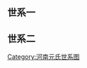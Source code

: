 == 世系一 ==
<center>
{{chart/start|style=font: 80% sans-serif;width:intrinsic;width:-moz-max-content;width:-webkit-max-content;width:max-content;}}
{{chart | | | | | | | | | | | | | | | | | | | | | | | | | | | | | | | | | | | | | | | | | Sy |Sy=魏昭成帝<br>[[拓跋什翼犍|拓跋什翼犍]]}}
{{chart | |,|-|-|-|v|-|-|-|-|-|-|-|-|-|-|-|v|-|-|-|-|-|-|-|v|-|-|-|-|-|-|-|-|-|-|-|-|-|-|-|+|-|-|-|-|-|-|-|-|-|-|-|-|-|-|-|-|-|-|-|-|-|-|-|-|-|-|-|.}}
{{chart | Sj | | Sh | | | | | | | | | | Ha | | | | | | Yp | | | | | | | | | | | | | | | | | | | | | | | | | | | | | | | | | | | | | | | | | | Si |Sj=[[拓跋寔君|拓跋寔君]]|Sh=魏献明帝<br>[[拓跋寔|拓跋寔]]|Ha=秦明王<br>[[拓跋翰_(秦王)|拓跋翰]]|Yp=[[拓跋阏婆|拓跋阏婆]]|Si=[[拓跋寿鸠|拓跋寿鸠]]}}
{{chart | |!| | | | | | | |,|-|-|-|-|-|-|-|^|-|-|-|-|-|-|-|v|-|-|-|-|-|-|-|.| | | | | | | | | | | | | | | | | | | | | | | | | | | | | | | | | | | |!}}
{{chart | Mo | | | | | | Yi | | | | | | | | | | | | | | Li | | | | | | Gu | | | | | | | | | | | | | | | | | | | | | | | | | | | | | | | | | | Zu |Mo=□|Yi=卫王<br>[[拓跋仪|拓跋仪]]|Li=阴平熹王<br>[[拓跋烈|拓跋烈]]|Gu=秦愍王<br>[[拓跋觚|拓跋觚]]|Zu=常山王<br>[[拓跋遵|拓跋遵]]}}
{{chart | |!| | | |,|-|-|-|+|-|-|-|v|-|-|-|.|~|~|ad |ad=5世孙| | |)|-|-|-|.| | | |!||~|~|ado |ado=6世孙|~|adi |adi=11世孙| | | | | | | | | | | | | | | | | | | | | | | | | | |!}}
{{chart | Wq | | Zu | | La | | Ga | | Li | | |:| | | Qi | | Dz | | Ku | | |:| | | |:| | | | | | | | | | | | | | | | | | | | | | | | | | | Su |Wq=林虑侯<br>[[拓跋勿期|拓跋勿期]]|Zu=中山简王<br>[[拓跋纂|拓跋纂]]|La=南阳王<br>[[拓跋良_(南阳王)|拓跋良]]|Ga=新蔡昭公<br>[[拓跋干_(新蔡公)|-{拓跋幹}-]]|Li=吐京镇大都将<br>[[拓跋陵|拓跋陵]]|Qi=阴平王<br>[[拓跋裘|拓跋裘]]|Dz=下大夫<br>[[拓跋道子|拓跋道子]]|Ku=豫章王<br>[[拓跋夔|拓跋夔]]|Su=常山康王<br>[[拓跋素|拓跋素]]}}
{{chart | |!| | | | | | | | | | | |!| | | |!| | | |:| | | | | | | |!| | | | | | | |:| | | |:| | | |,|-|-|-|v|-|-|-|-|-|-|-|-|-|-|-|-|-|-|-|-|-|-|-|+|-|-|-|-|-|-|-|-|-|-|-|-|-|-|-|-|-|-|-|-|-|-|-|-|-|-|-|-|-|-|-|-|-|-|-|-|-|-|-|-|-|-|-|-|-|-|-|-|-|-|-|v|-|-|-|v|-|-|-|-|-|-|-|-|-|-|-|-|-|-|-|-|-|-|-|-|-|-|-|v|-|-|-|.}}
{{chart | Lz | | | | | | | | | | Zh | | Pi | | Gz | | | | | | Lu | | | | | | Da | | Hx | | Kx | | Pj | | | | | | | | | | | | | | | | | | Zo | | | | | | | | | | | | | | | | | | | | | | | | | | | | | | | | | | | | | | | | | | | | | | | | | | De | | Za | | | | | | | | | | | | | | | | | | | | | | Dy | | Sh |Lz=真定侯<br>[[拓跋六状|拓跋六状]]|Zh=沛郡简公<br>[[元祯|元祯]]|Pi=带小剑戍主<br>[[元平|元平]]|Gz=驾部员外郎<br>[[元公瞻|元公瞻]]|Lu=羽林幢将<br>[[元洛|元洛]]|Da=太常少卿<br>[[元达|元达]]|Hx=兼御史<br>[[元撝谦|元撝谦]]|Kx=暨阳子<br>[[拓跋可悉陵|拓跋可悉陵]]|Pj=常山简王<br>[[拓跋陪斤|拓跋陪斤]]|Zo=城阳宣王<br>[[元忠|元忠]]|De=河间简公<br>[[元德|元德]]|Za=晋阳县伯<br>[[元赞|元赞]]|Dy=内三郎<br>[[拓跋贷毅|拓跋贷毅]]|Sh=相州刺史<br>[[元淑|元淑]]}}
{{chart | | | | | | | | | | | | | |!| | | | | | | | | | | | | | | |!| | | | | | | |!| | | | | | | |!| | | |)|-|-|-|.| | | | | | | | | | | | | | | |)|-|-|-|-|-|-|-|-|-|-|-|-|-|-|-|-|-|-|-|-|-|-|-|-|-|-|-|-|-|-|-|v|-|-|-|-|-|-|-|-|-|-|-|-|-|-|-|.| | | |)|-|-|-|-|-|-|-|-|-|-|-|-|-|-|-|v|-|-|-|.| | | | | | | |!| | | |)|-|-|-|-|-|-|-|-|-|-|-|-|-|-|-|-|-|-|-|-|.}}
{{chart | | | | | | | | | | | | | Ru | | | | | | | | | | | | | |Qi | | | | | | De | | | | | | Mo | | Zh | | Sh | | | | | | | | | | | | | | Se | | | | | | | | | | | | | | | | | | | | | | | | | | | | | | Sx | | | | | | | | | | | | | | Ys | | Li | | | | | | | | | | | | | | Hu | | Da | | | | | | Tb | | Jh | | | | | | | | | | | | | | | | | | | Zn |Ru=太常卿<br>[[元瑞|元瑞]]|Qi=中散大夫<br>[[元乞|元乞]]|Mo=□|De=简州司马<br>[[元德|元德]]|Zh=乐城景王<br>[[元昭|元昭]]|Sh=凉州刺史<br>[[元绍|元绍]]|Se=城阳公<br>[[元盛|元盛]]|Sx=庄公<br>[[元寿兴|元寿兴]]|Ys=[[元益生|元益生]]|Li=光州刺史<br>[[元悝|元悝]]|Hu=文宪公<br>[[元晖|元晖]]|Da=[[元诞|元诞]]|Tb=铜鞮令<br>[[拓跋太拔侯|拓跋太拔侯]]|Jh=冯翊简穆王<br>[[元季海|元季海]]|Zn=[[元振|元振]]}}
{{chart | | | | | | | | | | | | | | | | | | | | | | | | | | | | | |!| | | | | | | |!| | | | | | | |!| | | |)|-|-|-|.| | | | | | | | | | | | | | | |)|-|-|-|-|-|-|-|-|-|-|-|.| | | | | | | | | | | | | | | | | | | |)|-|-|-|-|-|-|-|-|-|-|-|.| | | |!| | | |)|-|-|-|.| | | |,|-|-|-|v|-|-|-|+|-|-|-|v|-|-|-|.| | | |!| | | |)|-|-|-|v|-|-|-|v|-|-|-|v|-|-|-|.| | | | |:}}
{{chart | | | | | | | | | | | | | | | | | | | | | | | | | | | | | Ya | | | | | | Xy | | | | | | Xi | | Xu | | Ga | | | | | | | | | | | | | | Ma | | | | | | | | | | Sh | | | | | | | | | | | | | | | | | | Zu | | | | | | | | | | Mo | | Pi | | Mu | | Yi | | Fy | | Xn | | Bi | | Mo | | Yii | | Bl | | He | | Ji | | Yw | | Ys | | Lm | | | |:| |ad |ad=6世孙|Ya=瀛州刺史<br>[[元晏|元晏]]|Xy=城父县令<br>[[元玄祐|元玄祐]]|Xi=孝公<br>[[元晞|元晞]]|Xu=陈郡平王<br>[[元玄|元玄]]|Ga=渔阳章公<br>[[元刚|元刚]]|Ma=北平贞慧王<br>[[元懋|元懋]]|Sh=濮阳王<br>[[元顺|元顺]]|Zu=乐平慎王<br>[[元最|元最]]|Pi=魏郡景王<br>[[元毗|元毗]]|Mu=太尉府参军<br>[[元侔|元侔]]|Yi=濮阳靖懿伯<br>[[元嶷|元嶷]]|Fy=[[冯邕|冯邕]]妻|Xn=晋州刺史<br>[[元信|元信]]|Bi=广川县子<br>[[元弼_(广川县子)|元弼]]|Mo=□|Yii=冀州刺史<br>[[元逸|元逸]]|Bl=督护代尹<br>[[元保洛|元保洛]]|He=平凉宣公<br>[[元亨|元亨]]|Ji=乌水县公<br>[[元俭|元俭]]|Yw=[[于仲文|于仲文]]妻|Ys=比丘尼<br>[[元氏|元氏]]|Lm=[[李穆|李穆]]妻}}
{{chart | | | | | | | | | | | | | | | | | | | | | | | | | | | | | | | | | | | | | |!| | | | | | | |!| | | |!| | | |)|-|-|-|v|-|-|-|-|-|-|-|.| | | |)|-|-|-|v|-|-|-|.| | | |)|-|-|-|.| | | | | | | | | | | | | | | |)|-|-|-|v|-|-|-|.| | | |!| | | |!| | | | | | | | | | | | | | | | | | | |!| | | |!| | | |)|-|-|-|.| | | |!| | | | | | | | | | | | | | | | | | | | |:}}
{{chart | | | | | | | | | | | | | | | | | | | | | | | | | | | | | | | | | | | | | Ww | | | | | | Wy | | Mo | | Lu | | Ji | | | | | | Li | | Sh | | Ro | | Mo | | Xi | | We | | | | | | | | | | | | | | Zh | | Da | | Mo | | Mo | | Ch | | | | | | | | | | | | | | | | | | Sl | | Sj | | Ju | | Yi | | Yu | | | | | | | | | | | | | | | | | | | Gx |Ww=新郑郡君<br>[[元婉|元婉]]|Wy=宁都郡公<br>[[元文遥|元文遥]]|Mo=□|Lu=河州长史<br>[[元纶|元纶]]|Ji=渔阳郡公<br>[[元经|元经]]|Li=谷阳县公<br>[[元麟|元麟]]|Sh=北平公<br>[[元陟|元陟]]|Ro=武城县令<br>[[元荣|元荣]]|We=淮南县公<br>[[元伟|元伟]]|Xi=武陵平公<br>[[元雄|元雄]]|Zh=建宁县伯<br>元□智|Da=乐平王<br>[[元亶|元亶]]|Ch=魏郡王<br>[[元绰|元绰]]|Sl=[[元士亮|元士亮]]|Sj=将作大匠<br>[[元士将|元士将]]|Ju=太常少卿<br>[[元悛|元悛]]||Yi=广州刺史<br>[[元愔|元愔]]|Yu=[[元运|元运]]|Gx=御史里使<br>[[元光谦|元光谦]]}}
{{chart | | | | | | | | | | | | | | | | | | | | | | | | | | | | | | | | | | | | | | | | | |,|-|-|-|(| | | |!| | | |!| | | |!| | | | | | | |!| | | | | | | | | | | |!| | | |)|-|-|-|.| | | | | | | | | | | | | | | | | | | |!| | | |!| | | |!| | | | | | | | | | | | | | | | | | | | | | | | | | | | | | | | | | | | | | | |!}}
{{chart | | | | | | | | | | | | | | | | | | | | | | | | | | | | | | | | | | | | | | | | | Xg | | Xr | | Mo | | Hz | | Hs | | | | | | Db | | | | | | | | | | Hu | |Zh | | We | | | | | | | | | | | | | | | | | | Wh | | Wz | | Qu | | | | | | | | | | | | | | | | | | | | | | | | | | | | | | | | | | | | | | Gu |Xg=尚书郎<br>[[元行恭|元行恭]]|Xr=亳州司马<br>[[元行如|元行如]]|Mo=□|Hz=[[元弘则|元弘则]]|Hs=渔阳郡公<br>[[元弘嗣|元弘嗣]]|Db=经城县令<br>[[元大保|元大保]]|Hu=工部侍郎<br>[[元焕|元焕]]|Zh=武陵武公<br>[[元胄|元胄]]|We=侍卫<br>[[元威|元威]]|Wh=资州刺史<br>[[元文豪|元文豪]]|Wz=魏州刺史<br>[[佚名|佚名]]|Qu=[[元诠|元诠]]|Gu=[[元轨|元轨]]}}
{{chart | | | | | | | | | | | | | | | | | | | | | | | | | | | | | | | | | | | | | | | | | |,|-|-|-|(| | | |!| | | | | | | |!| | | | | | | |!| | | | | | | | | | | |!| | | |!| | | | | | | | | | | |,|-|-|-|v|-|-|-|v|-|-|-|(| | | |!| | | |)|-|-|-|.}}
{{chart | | | | | | | | | | | | | | | | | | | | | | | | | | | | | | | | | | | | | | | | | Wz | | Wh | | Mo | | | | | | Rg | | | | | | Zz | | | | | | | | | | Gc | | Rh | | | | | | | | | | Sq | | Sz | | Sy | | Lh | | Mo | | Lc | | Yo |Wz=兵部侍郎<br>[[元务整|元务整]]|Wh=工部侍郎<br>[[元务真|元务真]]|Mo=□|Rg=右武卫将军<br>[[元仁观|元仁观]]|Zz=南定县令<br>[[元正则|元正则]]|Gc=[[元公（王臣）|元公（王臣）]]|Rh=武陵公<br>[[元仁惠|元仁惠]]|Sq=郑州刺史<br>[[元思齐|元思齐]]|Sz=夏县令<br>[[元思哲|元思哲]]|Sy=右领军<br>[[元思元|元思元]]（子南州刺史[[元直|元直]]）|Lh=[[柳怀素|柳怀素]]妻|Lc=壮公<br>[[元礼臣|元礼臣]]|Yo=太仆丞<br>[[元祐|元祐]]}}
{{chart | | | | | | | | | | | | | | | | | | | | | | | | | | | | | | | | | |,|-|-|-|v|-|-|-|(| | | |!| | | |)|-|-|-|.| | | |)|-|-|-|.| | | |!| | | | | | | | | | | |!| | | |)|-|-|-|v|-|-|-|-|-|-|-|-|-|-|-|-|-|-|-|v|-|-|-|.| | | |!| | | | | | | |!}}
{{chart | | | | | | | | | | | | | | | | | | | | | | | | | | | | | | | | | Wz | | Zj | | Zm | | Zr | | Yo | | Wq | | Sg | | Bg | | Xg | | | | | | | | | | Ds | | Hj | | Hi | | | | | | | | | | | | | | Hn | | Hz | | Zl | | | | | | Mo |Wz=河南县君<br>[[元万子|元万子]]|Zj=吏部郎中<br>[[元知敬|元知敬]]|Zm=主客员外<br>[[元知默|元知默]]|Zr=太府少卿<br>[[元知让|元知让]]|Yo=江州刺史<br>[[元邕|元邕]]|Wq=荣州刺史<br>[[元无泜|元无泜]]|Sg=[[元述古|元述古]]|Bg=[[元博古|元博古]]|Xg=密州刺史<br>[[元希古|元希古]]|Ds=中书侍郎<br>[[元大士|元大士]]|Hj=吏部员外郎<br>[[元怀简|元怀简]]|Hi=汝凉郡公<br>[[元怀节|元怀节]]|Hn=武陵文公<br>[[元怀景|元怀景]]|Hz=太子舍人<br>[[元怀贞|元怀贞]]|Zl=[[赵知俭|赵知俭]]妻|Mo=口}}
{{chart | | | | | | | | | | | | | | | | | | | | | | | | | | | | | |,|-|-|-|v|-|-|-|v|-|-|-|v|-|-|-|(| | | | | | | | | | | |!| | | | | | | |!| | | |,|-|-|-|v|-|-|-|+|-|-|-|.| | | |)|-|-|-|.| | | | | | | | | | | |)|-|-|-|v|-|-|-|.| | | | | | | |!}}
{{chart | | | | | | | | | | | | | | | | | | | | | | | | | | | | | Zh | | Zi | | Ji | | Xi | | Yu | | | | | | | | | | Mo | | | | | | Yy | | Di | | Si | | Da | | Xu | | Xn | | Mo | | | | | | | | | | Yc | | Zy | | Hl | | | | | | Mo |Zh=[[元昭|元昭]]|Zi=侍御史<br>[[元晊|元晊]]|Ji=荆州长史<br>[[元暕|元暕]]|Xi=[[元晓|元晓]]|Yu=东海县令<br>[[元暧|元暧]]|Yy=[[元预|元预]]|Di=太子家令寺丞<br>[[元逖|元逖]]|Si=明堂县令<br>[[元邃|元邃]]|Da=[[元达|元达]]|Xu=司门郎中<br>[[元逊|元逊]]|Xn=同州司士参军<br>[[元昕|元昕]]|Yc=陈留太守<br>[[元彦冲|元彦冲]]|Zy=燕国夫人<br>[[张说|张说]]妻|Hl=[[元晖令|元晖令]]|Mo=□}}
{{chart | | | | | | | | | | | | | | | | | | | | | | | | | | | | | | | | | |,|-|-|-|+|-|-|-|.| | | |!| | | | | | | | | | | |!| | | | | | | | | | | |!| | | | | | | |!| | | |!| | | |!| | | |)|-|-|-|.| | | |,|-|-|-|+|-|-|-|.| | | |)|-|-|-|.| | | |!}}
{{chart | | | | | | | | | | | | | | | | | | | | | | | | | | | | | | | | | Za | | Ku | | Sh | | Yu | | | | | | | | | | Ha | | | | | | | | | | Zn | | | | | | Zg | | Jl | | Dp | | Hz | | We | |Zs | | Zz | | Zc | | Zr | | Zq | | Xc |Za=[[元宰|元宰]]|Ku=[[元宽|元宽]]|Sh=[[元寔|元寔]]|Yu=[[元寓|元寓]]|Ha=[[元晧|元晧]]|Zn=蜀州司兵参军<br>[[元占|元占]]|Zg=潭州司仓<br>[[元子恭|元子恭]]|Jl=仙州刺史<br>[[元季良|元季良]]|Dp=郑州司马<br>[[元待聘|元待聘]]|Hz=[[元（火宰）|元（火宰）]]|We=[[元炜|元炜]]|Zs=（上泐）州参军<br>[[元子上|元子上]]|Zz=崇仁知县<br>[[元子哲|元子哲]]|Zc=[[元子长|元子长]]|Zr=[[元子柔|元子柔]]|Zq=主簿<br>[[元子球|元子球]]|Xc=梓州刺史<br>[[元孝绰|元孝绰]]}}
{{chart | | | | | | | | | | | | | | | | | | | | | | | | | | | | | | | | | | | | | | | | | | | | | | | | | | | | | | | | | | | | | | | | | | | | | |!| | | |,|-|-|-|(| | | |!| | | |!| | | | | | | | | | | | | | | |!}}
{{chart | | | | | | | | | | | | | | | | | | | | | | | | | | | | | | | | | | | | | | | | | | | | | | | | | | | | | | | | | | | | | | | | | | | | | Qi | | Xe | | Qr | | Yi | | Xu | | | | | | | | | | | | | | Lw |Qi=骑曹参军<br>[[元涖|元涖]]|Xe=[[元澥|元澥]]|Qr=湖南观察使<br>[[元全柔|元全柔]]|Yi=[[元縯|元縯]]|Xu=太子太傅<br>[[元琇|元琇]]|Lw=[[元麟徽|元麟徽]]}}
{{chart | | | | | | | | | | | | | | | | | | | | | | | | | | | | | | | | | | | | | | | | | | | | | | | | | | | | | | | | | | | | | | | | | | | | | |!| | | |!| | | |!| | | |!| | | |)|-|-|-|.}}
{{chart | | | | | | | | | | | | | | | | | | | | | | | | | | | | | | | | | | | | | | | | | | | | | | | | | | | | | | | | | | | | | | | | | | | | | Zh | | Dy | | Mo | | Ba | | Yo | | Jl |Zh=太谷尉<br>[[元重华|元重华]]|Dy=潮州刺史<br>[[元敦义|元敦义]]|Mo=口|Ba=殿中御史<br>[[元拨|元拨]]|Yo=洋州刺史<br>[[元佑|元佑]]|Jl=晋陵县君<br>[[元氏|元氏]]}}
{{chart | | | | | | | | | | | | | | | | | | | | | | | | | | | | | | | | | | | | | | | | | | | | | | | | | | | | | | | | | | | | | |,|-|-|-|v|-|-|-|(| | | | | | | |!| | | | | | | |,|-|-|-|(|}}
{{chart | | | | | | | | | | | | | | | | | | | | | | | | | | | | | | | | | | | | | | | | | | | | | | | | | | | | | | | | | | | | | Da | | Zr | | Ma | | | | | | Mo | | | | | | Hx | | Xz |Da=修武主簿<br>[[元达|元达]]|Zr=[[元祝融|元祝融]]|Ma=宋州文学<br>[[元迈|元迈]]|Mo=口|Hx=长洲主薄<br>[[徐弘休|徐弘休]]|Xz=青阳主薄<br>[[徐宰|徐宰]]}}
{{chart | | | | | | | | | | | | | | | | | | | | | | | | | | | | | | | | | | | | | | | | | | | | | | | | | | | | | | | | | | | | | | | | | | | | | | | | | | | | | |!|}}
{{chart | | | | | | | | | | | | | | | | | | | | | | | | | | | | | | | | | | | | | | | | | | | | | | | | | | | | | | | | | | | | | | | | | | | | | | | | | | | | | Xs |Xs=朗州刺史<br>[[元虚受|元虚受]]}}
{{chart/end}}
</center>


== 世系二 ==
<center>
{{chart/start|style=font: 80% sans-serif;width:intrinsic;width:-moz-max-content;width:-webkit-max-content;width:max-content;}}
{{chart | | | | | | | | | | | | | | | | | | | | | | | | | | | | | | | | | | | | | | | | | | | | | | | | | Sy |Sy=魏昭成帝<br>[[拓跋什翼犍|拓跋什翼犍]]}}
{{chart | |,|-|-|-|-|-|-|-|-|-|-|-|-|-|-|-|-|-|-|-|-|-|-|-|-|-|-|-|-|-|-|-|-|-|-|-|-|-|-|-|-|-|-|-|-|-|-|-|+|-|-|-|-|-|-|-|-|-|-|-|v|-|-|-|-|-|-|-|v|-|-|-|v|-|-|-|v|-|-|-|v|-|-|-|v|-|-|-|-|-|-|-|-|-|-|-|v|-|-|-|v|-|-|-|v|-|-|-|v|-|-|-|-|v|-|-|-|-|.}}
{{chart | Si | | | | | | | | | | | | | | | | | | | | | | | | | | | | | | | | | | | | | | | | | | | | | | Hg | | | | | | | | | | Dg | | | | | | Lz | | Kd | | Lx | | Wj | | Wz | | | | | | | | | | Mo | | Mo | | Mo | | |:|ad |ad=世系不明| |:|ado |ado=世系不明| |:|adoo |adoo=17世孙|Si=[[拓跋寿鸠|拓跋寿鸠]]|Hg=清河桓王<br>[[拓跋纥根|拓跋纥根]]|Dg=[[拓跋地干|拓跋地干]]|Lz=彭城王<br>[[拓跋力真|拓跋力真]]|Kd=新兴太守<br>[[拓跋窟咄|拓跋窟咄]]|Lx=辽西公主|Wj=[[王建_(北魏)|王建]]妻|Wz=[[王支|王支]]妻|Mo=口}}
{{chart | |!| | | | | | | | | | | | | | | | | | | | | | | | | | | | | | | | | | | | | | | | | | | | | | | |)|-|-|-|.| | | | | | | |!| | | | | | | |)|-|-|-|-|-|-|-|-|-|-|-|-|.| | | | | | | | | | | | | | |!| | | |!| | | |!| | | |!| | | | |!| | | | |!}}
{{chart | Zu | | | | | | | | | | | | | | | | | | | | | | | | | | | | | | | | | | | | | | | | | | | | | | Yi | | Qa | | | | | | Su | | | | | | Yl | | | | | | | | | | Bo | | | | | | | | | | | | | | Mo | | Mo | | Mo | | Yz | | | Td | | | | Mz |Zu=常山王<br>[[拓跋遵|拓跋遵]]|Yi=蒲城侯<br>[[拓跋顗|拓跋顗]]|Qa=陈留桓王<br>[[拓跋虔|拓跋虔]]|Su=毗陵王<br>[[拓跋顺|拓跋顺]]|Yl=辽西公<br>[[拓跋意烈|拓跋意烈]]|Bo=彭城公<br>[[拓跋勃|拓跋勃]]|Yz=开府仪同三司<br>[[元鍾|元鍾]]|Td=北周太学生<br>[[拓跋吐度真|拓跋吐度真]]|Mz=浦城县尉<br>[[元莫之|元莫之]]|Mo=口}}
{{chart | |)|-|-|-|-|-|-|-|-|-|-|-|-|-|-|-|-|-|-|-|v|-|-|-|v|~|~|~|V|~|~|~|~|~|~|~|~|~|~|~|7| | | | | | | |!| | | |)|-|-|-|.| | | |!| | | | | | | |)|-|-|-|-|-|-|-|.| | | |)|-|-|-|v|-|-|-|.| | | | | | | |!| | | |!| | | |!| | | |!}}
{{chart | Su | | | | | | | | | | | | | | | | | | Mo | | Mo | | |:|ad |ad=6世孙| | | | | | | | |:|ado |ado=世系不明| | | | Lu | | Yu | | Co | | Yo | | | | | | Bg | | | | | | Fq | | Hu | | Li | | Mo | | | | | | Mo | | Mo | | Mo | | Yr |Su=常山康王<br>[[拓跋素|拓跋素]]|Lu=陇西定公<br>[[拓跋崘|拓跋崘]]|Yu=朱提王<br>[[拓跋悦|拓跋悦]]|Co=陈留景王<br>[[拓跋崇|拓跋崇]]|Yo=徐州刺史<br>[[拓跋永|拓跋永]]|Bg=武遂灵公<br>[[拓跋拔干|拓跋拔干]]|Fq=广川王<br>[[拓跋伏千|拓跋伏千]]|Hu=宰官尚书<br>[[拓跋浑|拓跋浑]]|Li=彭城王<br>[[拓跋粟|拓跋粟]]|Yr=巫山县长<br>[[元叡|元叡]]|Mo=口}}
{{chart | |)|-|-|-|v|-|-|-|v|-|-|-|v|-|-|-|.| | | |!| | | |!| | | |:| | | | | | | | | | | |:| | | |,|-|-|-|(| | | |,|-|-|-|(| | | |!| | | | | | | |!| | | | | | | |!| | | |!| | | | | | | |!| | | | | | | |!| | | |!| | | |!| | | |!}}
{{chart | Ps | | Mo | | Mo | | Yw | | Dd | | Xj | | Bz | | Yj | | | | | | | | | | Bn | | Ta | | Bi | | Yjj | | Mo | | Zg | | | | | |  Sl | | | | | | Mo | | Kh | | | | | | Mo | | | | | | Mo | | Bd | | Mo | | Yh |Ps=赵郡王<br>[[元菩萨|元菩萨]]|Yw=[[元尉|元尉]]|Dd=[[元货敦|元货敦]]|Xj=乡郡太守<br>佚名|Bz=豳州刺史<br>佚名|Yj=常山郡公<br>[[元俱|元俱]]|Bn=武昌郡王<br>[[元斌|元斌]]|Ta=陇西公<br>[[元琛|元琛]]|Bi=咨议参军<br>[[元弼|元弼]]|Yjj=陈留公<br>[[元建|元建]]|Zg=[[赵光|赵光]]夫|Sl=武邑贞公<br>[[元受洛|元受洛]]|Kh=阳丰公<br>[[元库汗|元库汗]]|Bd=司徒公<br>[[元步大迴|元步大迴]]|Yh=方义县主簿<br>[[元罕|元罕]]|Mo=口}}
{{chart | |!| | | |!| | | |!| | | |!| | | |!| | | |!| | | |!| | | |!| | | | | | | | | | | |!| | | | | | | | | | | |!| | | |)|-|-|-|v|-|-|-|.| | | |!| | | | | | | |!| | | |!| | | | | | | |!| | | | | | | |!| | | |!| | | |!}}
{{chart | Mo | | Yj | | Mo | | Mo | | Mo | | Wj | | Yy | | Yyy | | | | | | | | | | Yx | | | | | | | | | | Tan | | Zo | | Yo | | Zon | | Cn | | | | | | Gj | | Gc | | | | | | Mo | | | | | | Mo | | Zx | | Mo |Yj=符玺郎中<br>[[元进|元进]]|Wj=上党丞<br>[[元（王祭）|元（王祭）]]|Yy=龙骧将军<br>[[元引|元引]]|Yyy=檀州刺史<br>[[元远|元远]]|Yx=呼酋县公<br>[[元祥|元祥]]|Tan=肆州刺史<br>[[元琛|元琛]]|Zo=陈留庄王<br>[[元祚|元祚]]|Yo=乾乡男<br>[[元永|元永]]|Zon=[[元种|元种]]|Cn=昌邑子<br>[[元叱奴|元叱奴]]|Gj=[[元公济|元公济]]|Gc=阳丰公<br>[[元古辰|元古辰]]|Zx=恒州刺史<br>[[元昭显|元昭显]]|Mo=口}}
{{chart | |!| | | | | | | |!| | | |!| | | |!| | | | | | | | | | | |!| | | | | | | | | | | |!| | | | | | | | | | | |!| | | |!| | | |!| | | |!| | | |)|-|-|-|.| | | |!| | | | | | | | | | | |!| | | | | | | |!| | | |!| | | |!}}
{{chart | Yu | | | | | | Kq | |Xa | | Mo | | | | | | | | | | Sy | | | | | | | | | | Sq | | | | | | | | | | Yi | | Jh | | Ja | | Yuu | | Hc | | Ru | | Mo | | | | | | | | | | Zn | | | | | | Pr | | Yj | | Mo |Yu=[[元裕|元裕]]|Kq=濮阳王<br>[[元孔雀|元孔雀]]|Xa=[[元详|元详]]|Sy=常山郡公<br>[[元善袆|元善袆]]|Sq=稷山县尉<br>[[元善庆|元善庆]]|Yi=晋昌王<br>[[元翌|元翌]]|Jh=陈留王<br>[[元景皓|元景皓]]|Ja=大义郡公<br>[[元景安|元景安]]|Yuu=永安君<br>[[元豫|元豫]]|Hc=光禄大夫<br>[[元洪超|元洪超]]|Ru=恭子<br>[[元睿_(司空从事中郎)|元睿]]|Zn=敷州刺史<br>[[元祯|元祯]]|Pr=定州刺史<br>[[元蒲仁|元蒲仁]]|Yj=太子太傅<br>[[元坚|元坚]]|Mo=口}}
{{chart | |)|-|-|-|.| | | |,|-|-|-|(| | | |!| | | | | | | | | | | |)|-|-|-|.| | | | | | | |)|-|-|-|.| | | | | | | |!| | | | | | | |)|-|-|-|.| | | | | | | | | | | |!| | | | | | | | | | | |)|-|-|-|.| | | |!| | | |!| | | |!}}
{{chart | Wr | | Wg | | Zd | | Zj | | Mo | | | | | | | | | | Yj | | Mo | | | | | | Sj | | Hd | | | | | | Yu | | | | | | Mo | | Rn | | | | | | | | | | Fg | | | | | | | | | | Ya | | Ce | | Qy | | Ha | | Yi |Wr=蕲春公<br>[[元武荣|元武荣]]|Wg=[[元武干|元武干]]|Zd=[[元子端|元子端]]|Zj=[[元子建|元子建]]|Yj=常山郡公<br>[[元基|元基]]|Sj=新蔡县男<br>[[元师奖|元师奖]]|Hd=[[元怀道|元怀道]]|Yu=义宁元公<br>[[元晖|元晖]]|Rn=丹阳太守<br>[[元仁|元仁]]|Fg=[[元福果|元福果]]|Ya=昌平郡公<br>[[元岩|元岩]]|Ce=[[元成|元成]]|Qy=[[段韶|段韶]]妃<br>[[元渠姨|元渠姨]]|Ha=[[和绍隆|和绍隆]]妻<br>[[元华|元华]]|Yi=颍州别驾<br>[[元英|元英]]|Mo=口}}
{{chart | |!| | | |!| | | | | | | | | | | |!| | | | | | | |,|-|-|-|(| | | |!| | | | | | | |!| | | |!| | | |,|-|-|-|+|-|-|-|.| | | |!| | | | | | | | | | | | | | | |!| | | | | | | | | | | |)|-|-|-|.}}
{{chart | Mo | | Dj | | | | | | | | | | Yz | | | | | | Yh | | Lj | | Mo | | | | | | Dl | | Yc | | Su | | Rq | | Rz | | Cz | | | | | | | | | | | | | | Jc | | | | | | | | | | Li | | Ho |Dj=少师<br>[[元大简|元大简]]|Yz=西安郡王<br>[[元颜子|元颜子]]|Yh=霍王府参军<br>[[元亨|元亨]]|Lj=[[元利见|元利见]]|Dl=兴教府左果毅都尉<br>[[元大亮|元大亮]]|Yc=坊州刺史<br>[[元慈|元慈]]|Su=义宁公<br>[[元肃|元肃]]|Rq=日南郡丞<br>[[元仁器|元仁器]]|Rz=东宫右亲卫<br>[[元仁宗|元仁宗]]|Cz=邛州刺史<br>[[元慈政|元慈政]]|Jc=[[元江乘|元江乘]]|Li=[[元琳|元琳]]|Ho=昌平郡公<br>[[元弘|元弘]]|Mo=口}}
{{chart | |!| | | |!| | | | | | | | | | | |!| | | | | | | |!| | | | | | | |)|-|-|-|.| | | |!| | | |)|-|-|-|.| | | | | | | | | | | |!| | | | | | | | | | | | | | | |!| | | |,|-|-|-|-|-|-|-|-|-|-|-|(}}
{{chart | Mo | | Gh | | | | | | | | | | Ya | | | | | | Yz | | | | | | Gs | | Mo | | Yt | | Da | | Fa | | | | | | | | | | Sy | | | | | | | | | | | | | | Yo | | Yg | | | | | | | | | | Yd |Gh=[[李憲_(寧王)|唐让帝]][[恭皇后_(唐朝)|恭皇后]]|Ya=浮阳郡公<br>[[元雅|元雅]]|Yz=太先生<br>[[元延祖|元延祖]]|Gs=扶州刺史<br>[[元谷神|元谷神]]|Yt=[[元扬庭|元扬庭]]|Da=常山献公<br>[[元澹|元澹]]|Fa=左羽林录事参军<br>[[元轓|元轓]]|Sy=汝阳公<br>[[元善应|元善应]]|Yo=[[元攸|元攸]]|Yg=南郡司法<br>[[元义恭|元义恭]]|Yd=易魏三州刺史<br>[[元义端|元义端]]|Mo=口}}
{{chart | |!| | | | | | | | | | | | | | | |)|-|-|-|.| | | |)|-|-|-|.| | | | | | | |!| | | | | | | |)|-|-|-|.| | | | | | | | | | | |!| | | | | | | | | | | | | | | | | | | |!| | | | | | | |,|-|-|-|+|-|-|-|-|-|-|-|v|-|-|-|-|-|-|-|v|-|-|-|.}}
{{chart | Yz | | | | | | | | | | | | | | Bz | | Bl | | Yj | | Yr | | | | | | Fu | | | | | | Da | | Yu | | | | | | | | | | Cm | | | | | | | | | | | | | | | | | | Xj | | | | | | Ys | | Yf | | | | | | Yjj | | | | | | Yzz | | Dg |Yz=衡州刺史<br>[[元湛|元湛]]|Bz=武阳郡公<br>[[元宝藏|元宝藏]]|Bl=[[元宝林|元宝林]]|Yj=礼部侍郎<br>[[元结|元结]]|Yr=[[元融|元融]]|Fu=宋州刺史<br>[[元俯|元俯]]|Da=常山郡公<br>[[元琰|元琰]]|Yu=[[元允修|元允修]]|Cm=集州司马<br>[[元崇敏|元崇敏]]|Xj=工部员外郎<br>[[元孝节|元孝节]]|Ys=睦州刺史<br>[[元延寿|元延寿]]|Yf=[[元延福|元延福]]|Yjj=岐州参军<br>[[元延景|元延景]]|Yzz=太子宾客<br>[[元延祚|元延祚]]|Dg=[[独孤氏|独孤氏]]妻}}
{{chart | | | | | | | | | | | | | | | | | |!| | | |!| | | |)|-|-|-|v|-|-|-|v|-|-|-|v|-|-|-|.| | | |)|-|-|-|.| | | | | | | | | | | |!| | | | | | | | | | | | | | | | | | | | |)|-|-|-|.| | | |!| | | |!| | | | | | | |!| | | | | | | |!| | | |!}}
{{chart | | | | | | | | | | | | | | | | |Sx | | Yw | | Yz | | Yzz | | Yr | | Yf | |Ym | | Si | | Ft | | | | | | | | | | Lq | | | | | | | | | | | | | | | | | | Tl | | Xs | | Yk | | Yi | | | | | | Yff | | | | | | Ps | | Dg |Sx=武阳郡公<br>[[元神霄|元神霄]]|Yw=洛州总管<br>[[元威|元威]]|Yz=京兆少府<br>[[元友直|元友直]]|Yzz=[[元友正|元友正]]|Yr=道州长史<br>[[元友让|元友让]]|Yf=[[元以方|元以方]]|Ym=[[元以明|元以明]]|Si=大都口府参军<br>[[元轼|元轼]]|Ft=[[元辅童|元辅童]]|Lq=处士<br>[[元履清|元履清]]|Tl=给事中<br>[[元通理|元通理]]|Xs=吏部侍郎<br>[[元希声|元希声]]|Yk=通州刺史<br>[[元恺|元恺]]|Yi=[[元怡|元怡]]|Yff=尚书兵部员外郎<br>[[元悱|元悱]]|Ps=太子宾客<br>[[元平叔|元平叔]]|Dg=[[独孤烜|独孤烜]]}}
{{chart | | | | | | | | | | | | | | | | | |!| | | |!| | | | | | | | | | | | | | | | | | | | | | | | | | | | | | | | | | | | | | | |!| | | | | | | | | | | | | | | |,|-|-|-|(| | | |!| | | |,|-|-|-|+|-|-|-|.| | | |)|-|-|-|.| | | |)|-|-|-|-|-|-|-|-|-|-|-|-|-|-|-|-|-|-|-|-|-|-|-|v|-|-|-|-|-|-|-|-|-|-|-|v|-|-|-|v|-|-|-|.|-|}}
{{chart | | | | | | | | | | | | | | | | | Yw | | Sz | | | | | | | | | | | | | | | | | | | | | | | | | | | | | | | | | | | | | | Ys | | | | | | | | | | | | | | Cb | | Cx | | Yj | | Yx | | Pi | | We | | Yk | | Xa | | Yi | | | | | | | | | | | | | | | | | | | | | | Xi | | | | | | | | | | Xii | | Wei | | Ci |Yw=吏部通选<br>[[元温|元温]]|Sz=[[元守真|元守真]]|Ys=河南兵曹<br>[[元盛|元盛]]|Cb=寿州刺史<br>[[元从僃|元从僃]]|Cx=[[元从修|元从修]]|Yj=寿州刺史<br>[[元寄|元寄]]|Yx=归州刺史<br>[[元偕|元偕]]|Pi=[[元伾|元伾]]|We=平塬尉<br>[[元伟|元伟]]|Yk=尚书右仆射<br>[[元宽|元宽]]|Xa=侍御史<br>[[元宵|元宵]]|Yi=岳州刺史<br>[[元挹|元挹]]|Xi=尚书右仆射<br>[[元锡|元锡]]|Xii=岳州刺史<br>[[元铣|元铣]]|Wei=太常博士<br>[[元撝|元撝]]|Ci=都官郎中<br>[[元持|元持]]}}
{{chart | | | | | | | | | | | | | | | | | |!| | | |)|-|-|-|.| | | | | | | | | | | | | | | | | | | | | | | | | | | | | | | | | | | | | | | | | | | | | | | | | | | | | | | |!| | | |,|-|-|-|v|-|-|-|v|-|-|-|v|-|-|-|+|-|-|-|.| | | |)|-|-|-|-|-|-|-|-|-|-|-|-|-|-|-|v|-|-|-|.| | | |)|-|-|-|v|-|-|-|.| | | |!| | | | | | | |!}}
{{chart | | | | | | | | | | | | | | | | | Dx | | Yc | | Ys | | | | | | | | | | | | | | | | | | | | | | | | | | | | | | | | | | | | | | | | | | | | | | | | | | | | | | Zi | | Qi | | Ju | | Jii | | Ze | | Lh | | Zy | | Zu | | | | | | | | | | | | | | Ho | | Pi | | Ji | | Fl | | Gu | | Zz | | | | | | Mo |Dx=[[元待仙|元待仙]]|Yc=遂州刺史<br>[[元澄|元澄]]|Ys=[[元湛|元湛]]|Zi=河南少尹<br>[[元至|元至]]|Qi=蔡州汝阳尉<br>[[元沂|元沂]]|Ju=盐铁转运河阴留后<br>[[元秬|元秬]]|Jii=司农少卿<br>[[元积|元积]]|Ze=尚书右仆射<br>[[元稹|元稹]]|Lh=[[陆翰|陆翰]]妻|Zy=比邱尼<br>[[元真一|元真一]]|Zu=参淮南军事<br>[[元注|元注]]|Ho=饶州刺史<br>[[元洪|元洪]]|Pi=[[元苹|元苹]]|Ji=[[元繇|元繇]]|Fl=[[元复礼|元复礼]]|Gu=[[元琯|元琯]]|Zz=盩厔县尉<br>口|Mo=口}}
{{chart | | | | | | | | | | | | | | | | | | | | | |!| | | |)|-|-|-|.| | | | | | | | | | | | | | | | | | | | | | | | | | | | | | | |,|-|-|-|v|-|-|-|v|-|-|-|v|-|-|-|v|-|-|-|v|-|-|-|v|-|-|-|(| | | |,|-|-|-|+|-|-|-|v|-|-|-|v|-|-|-|v|-|-|-|v|-|-|-|v|-|-|-|.| | | |!| | | | | | | | | | | | | | | | | | | | | | | | | | | |!}}
{{chart | | | | | | | | | | | | | | | | | | | | | Yz | | Yi | | Yl | | | | | | | | | | | | | | | | | | | | | | | | | | | | | |    Yj | | Cj | | Xj | | Hj | | Zf | | Ys | | Sj | | Ls | | Bz | | Ji | | Fa | | Jz | | Xy | | Dw | | Df | | Dh | | Hu | | | | | | | | | | | | | | | | | | | | | | | | | | Zz |Yz=兵部员外<br>[[元诸|元诸]]|Yi=饶州刺史<br>[[元谊|元谊]]|Yl=兵外<br>[[元谅|元谅]]|Yj=荥阳尉<br>[[元易简|元易简]]|Cj=曲沃尉<br>[[元从简|元从简]]|Xj=太乐丞<br>[[元行简|元行简]]|Hj=[[元宏简|元宏简]]|Zf=[[刘中孚|刘中孚]]妻|Ys=[[元氏|元氏]]|Sj=[[苏京|苏京]]妻|Ls=[[李殊|李殊]]妻|Bz=[[元保子|元保子]]|Ji=[[元荆|元荆]]|Fa=[[元樊|元樊]]|Jz=[[元降真|元降真]]|Xy=[[元小迎|元小迎]]|Dw=[[元道卫|元道卫]]|Df=[[元道扶|元道扶]]|Dh=[[元道护|元道护]]|Hu=卫尉卿<br>[[元晦|元晦]]|Zz=盩庢县尉<br>口}}
{{chart | | | | | | | | | | | | | | | | | | | | | |!| | | |)|-|-|-|.}}
{{chart | | | | | | | | | | | | | | | | | | | | | Cz | |Ys | | Ja |Cz=集贤校理<br>[[元从质|元从质]]|Ys=右武卫将军<br>[[元申|元申]]|Ja=[[田季安|田季安]]妻}}
{{chart | | | | | | | | | | | | | | | | | | | | | | | | | |!}}
{{chart | | | | | | | | | | | | | | | | | | | | | | | | | Jg|Jg=[[元降谷|元降谷]]}}
{{chart/end}}
</center>
<!-- ==参见== -->
[[Category:河南元氏世系图|Category:河南元氏世系图]]